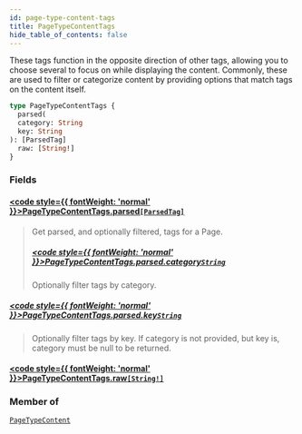 ```yaml
---
id: page-type-content-tags
title: PageTypeContentTags
hide_table_of_contents: false
---
```








These tags function in the opposite direction of other tags, allowing you to
choose several to focus on while displaying the content.
Commonly, these are used to filter or categorize content by providing options that match tags on the content itself.

```graphql
type PageTypeContentTags {
  parsed(
  category: String
  key: String
): [ParsedTag]
  raw: [String!]
}
```


### Fields

#### [<code style={{ fontWeight: 'normal' }}>PageTypeContentTags.<b>parsed</b></code>](#)<Bullet />[`[ParsedTag]`](/demand/api/graphql-admin/reference/objects/parsed-tag) <Badge class="secondary" text="list"/> <Badge class="secondary" text="object"/>
> Get parsed, and optionally filtered, tags for a Page.
> ##### [<code style={{ fontWeight: 'normal' }}>PageTypeContentTags.parsed.<b>category</b></code>](#)<Bullet />[`String`](/demand/api/graphql-admin/reference/scalars/string) <Badge class="secondary" text="scalar"/>
> Optionally filter tags by category.
> 

##### [<code style={{ fontWeight: 'normal' }}>PageTypeContentTags.parsed.<b>key</b></code>](#)<Bullet />[`String`](/demand/api/graphql-admin/reference/scalars/string) <Badge class="secondary" text="scalar"/>
> Optionally filter tags by key. If category is not provided, but key is, category must be null to be returned.
> 

#### [<code style={{ fontWeight: 'normal' }}>PageTypeContentTags.<b>raw</b></code>](#)<Bullet />[`[String!]`](/demand/api/graphql-admin/reference/scalars/string) <Badge class="secondary" text="list"/> <Badge class="secondary" text="scalar"/>
> 
> 



### Member of

[`PageTypeContent`](/demand/api/graphql-admin/reference/objects/page-type-content)  <Badge class="secondary" text="object"/>




